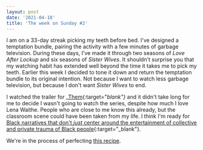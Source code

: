 ```yaml
---
layout: post
date: '2021-04-18'
title: 'The week on Sunday #2'
---  
```

I am on a 33-day streak picking my teeth before bed. I've designed a temptation bundle, pairing the activity with a few minutes of garbage television. During these days, I've made it through two seasons of _Love After Lockup_ and six seasons of _Sister Wives_. It shouldn't surprise you that my watching habit has extended well beyond the time it takes me to pick my teeth. Earlier this week I decided to tone it down and return the temptation bundle to its original intention. Not because I want to watch less garbage television, but because I don't want _Sister Wives_ to end.

I watched the trailer for _[Them](https://www.youtube.com/watch?v=WL3Jz8fDgFI){:target="_blank"}_ and it didn't take long for me to decide I wasn't going to watch the series, despite how much I love Lena Waithe. People who are close to me know this already, but the classroom scene could have been taken from my life. I think I'm ready for [Black narratives that don't _just_ center around the entertainment of collective and private trauma of Black people](https://audacity.substack.com/p/reality-is-horror-enough){:target="_blank"}.

We're in the process of perfecting [this recipe](/tossed-pasta).